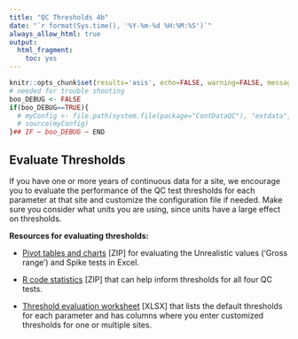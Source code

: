 ```yaml
---
title: "QC Thresholds 4b"
date: "`r format(Sys.time(), '%Y-%m-%d %H:%M:%S')`"
always_allow_html: true
output:
  html_fragment:
    toc: yes
---
```


```r
knitr::opts_chunk$set(results='asis', echo=FALSE, warning=FALSE, message = FALSE)
# needed for trouble shooting
boo_DEBUG <- FALSE
if(boo_DEBUG==TRUE){
  # myConfig <- file.path(system.file(package="ContDataQC"), "extdata", "config.ORIG.R")
  # source(myConfig)
}## IF ~ boo_DEBUG ~ END
```

## Evaluate Thresholds

If you have one or more years of continuous data for a site, we encourage you to evaluate the performance of the QC test thresholds for each parameter at that site and customize the configuration file if needed. Make sure you consider what units you are using, since units have a large effect on thresholds.

**Resources for evaluating thresholds:**

* [Pivot tables and charts](EvaluateThresholds.zip) [ZIP] for evaluating the Unrealistic values ('Gross range') and Spike tests in Excel. 

* [R code statistics](TimMartin_R_ThresholdEval.zip) [ZIP] that can help inform thresholds for all four QC tests.

* [Threshold evaluation worksheet](ThresholdsCheckWorksheet_20220826.xlsx) [XLSX] that lists the default thresholds for each parameter and has columns where you enter customized thresholds for one or multiple sites.
